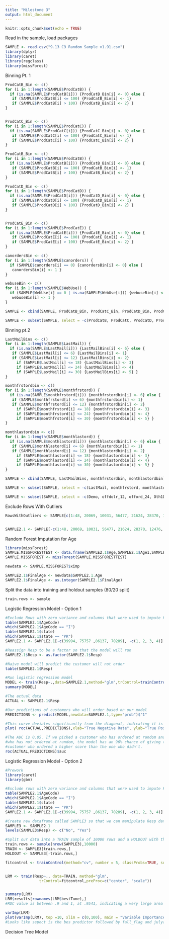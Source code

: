 ```yaml
---
title: "Milestone 3"
output: html_document
---
```


```r
knitr::opts_chunk$set(echo = TRUE)
```

Read in the sample, load packages
```r
SAMPLE <- read.csv("9.13 C9 Random Sample v1.91.csv")
library(dplyr)
library(caret)
library(regclass)
library(missForest) 

```


Binning Pt. 1
```r


ProdCatB_Bin <- c()
for (i in 1:length(SAMPLE$ProdCatB)) {
  if (is.na(SAMPLE$ProdCatB[i])) {ProdCatB_Bin[i] <- 0} else {
   if (SAMPLE$ProdCatB[i] <= 100) {ProdCatB_Bin[i] <- 1}
   if (SAMPLE$ProdCatB[i] > 100) {ProdCatB_Bin[i] <- 2} }
}


ProdCatC_Bin <- c()
for (i in 1:length(SAMPLE$ProdCatC)) {
  if (is.na(SAMPLE$ProdCatC[i])) {ProdCatC_Bin[i] <- 0} else {
   if (SAMPLE$ProdCatC[i] <= 100) {ProdCatC_Bin[i] <- 1}
   if (SAMPLE$ProdCatC[i] > 100) {ProdCatC_Bin[i] <- 2} }
}

ProdCatB_Bin <- c()
for (i in 1:length(SAMPLE$ProdCatB)) {
  if (is.na(SAMPLE$ProdCatB[i])) {ProdCatB_Bin[i] <- 0} else {
   if (SAMPLE$ProdCatB[i] <= 100) {ProdCatB_Bin[i] <- 1}
   if (SAMPLE$ProdCatB[i] > 100) {ProdCatB_Bin[i] <- 2} }
}

ProdCatD_Bin <- c()
for (i in 1:length(SAMPLE$ProdCatD)) {
  if (is.na(SAMPLE$ProdCatD[i])) {ProdCatD_Bin[i] <- 0} else {
   if (SAMPLE$ProdCatD[i] <= 100) {ProdCatD_Bin[i] <- 1}
   if (SAMPLE$ProdCatD[i] > 100) {ProdCatD_Bin[i] <- 2} }
}


ProdCatE_Bin <- c()
for (i in 1:length(SAMPLE$ProdCatE)) {
  if (is.na(SAMPLE$ProdCatE[i])) {ProdCatE_Bin[i] <- 0} else {
   if (SAMPLE$ProdCatE[i] <= 100) {ProdCatE_Bin[i] <- 1}
   if (SAMPLE$ProdCatE[i] > 100) {ProdCatE_Bin[i] <- 2} }
}

canordersBin <- c()
for (i in 1:length(SAMPLE$canorders)) {
  if (SAMPLE$canorders[i] == 0) {canordersBin[i] <- 0} else {
   canordersBin[i] <- 1 }
}

webuseBin <- c()
for (i in 1:length(SAMPLE$WebUse)) {
  if (SAMPLE$WebUse[i] == 0 | is.na(SAMPLE$WebUse[i])) {webuseBin[i] <- 0} else {
   webuseBin[i] <- 1 }
}

SAMPLE <- cbind(SAMPLE, ProdCatB_Bin, ProdCatC_Bin, ProdCatD_Bin, ProdCatE_Bin, canordersBin, webuseBin)

SAMPLE <- subset(SAMPLE, select = -c(ProdCatB, ProdCatC, ProdCatD, ProdCatE, WebUse, canorders) )
```

Binning pt.2
```r
LastMailBins <- c()
for (i in 1:length(SAMPLE$LastMail)) {
  if (is.na(SAMPLE$LastMail[i])) {LastMailBins[i] <- 6} else {
   if (SAMPLE$LastMail[i] <= 6) {LastMailBins[i] <- 1}
   if (SAMPLE$LastMail[i] <= 12) {LastMailBins[i] <- 2}
     if (SAMPLE$LastMail[i] <= 18) {LastMailBins[i] <- 3} 
     if (SAMPLE$LastMail[i] <= 24) {LastMailBins[i] <- 4} 
     if (SAMPLE$LastMail[i] <= 30) {LastMailBins[i] <- 5} }
}

monthfrstordbin <- c()
for (i in 1:length(SAMPLE$monthfrstord)) {
  if (is.na(SAMPLE$monthfrstord[i])) {monthfrstordbin[i] <- 6} else {
   if (SAMPLE$monthfrstord[i] <= 6) {monthfrstordbin[i] <- 1}
   if (SAMPLE$monthfrstord[i] <= 12) {monthfrstordbin[i] <- 2}
     if (SAMPLE$monthfrstord[i] <= 18) {monthfrstordbin[i] <- 3} 
     if (SAMPLE$monthfrstord[i] <= 24) {monthfrstordbin[i] <- 4} 
     if (SAMPLE$monthfrstord[i] <= 30) {monthfrstordbin[i] <- 5} }
}

monthlastordbin <- c()
for (i in 1:length(SAMPLE$monthlastord)) {
  if (is.na(SAMPLE$monthlastord[i])) {monthlastordbin[i] <- 6} else {
   if (SAMPLE$monthlastord[i] <= 6) {monthlastordbin[i] <- 1}
   if (SAMPLE$monthlastord[i] <= 12) {monthlastordbin[i] <- 2}
     if (SAMPLE$monthlastord[i] <= 18) {monthlastordbin[i] <- 3} 
     if (SAMPLE$monthlastord[i] <= 24) {monthlastordbin[i] <- 4} 
     if (SAMPLE$monthlastord[i] <= 30) {monthlastordbin[i] <- 5} }
}

SAMPLE <- cbind(SAMPLE, LastMailBins, monthfrstordbin, monthlastordbin)

SAMPLE <- subset(SAMPLE, select = -c(LastMail, monthfrstord, monthlastord) )

SAMPLE <- subset(SAMPLE, select = -c(Demo, offdolr_12, offord_24, Oth1Dolr, Oth2Dolr, Oth3Dolr, Oth4Dolr, PurcPower, TotPurch, webdolr) )
```

Exclude Rows With Outliers
```r
RowsWithOutliers <- SAMPLE[c(1:48, 20069, 10031, 56477, 21624, 28370, 12476, 53592, 76806, 63697, 93039, 92680, 44048, 41182),]


SAMPLE2.1 <- SAMPLE[-c(1:48, 20069, 10031, 56477, 21624, 28370, 12476, 53592, 76806, 63697, 93039, 92680, 44048, 41182),]
```

Random Forest Imputation for Age
```r
library(missForest)
SAMPLE.MISSFORESTTEST <- data.frame(SAMPLE2.1$Age,SAMPLE2.1$Age1,SAMPLE2.1$Age2,SAMPLE2.1$Age3)
SAMPLE.MISSFOREST <- missForest(SAMPLE.MISSFORESTTEST)

newdata <- SAMPLE.MISSFOREST$ximp

SAMPLE2.1$FinalAge <- newdata$SAMPLE2.1.Age
SAMPLE2.1$FinalAge <- as.integer(SAMPLE2.1$FinalAge)

```

Split the data into training and holdout samples (80/20 split)
```r
train.rows <- sample
```


Logistic Regression Model - Option 1
```r

#Exclude Rows with zero variance and columns that were used to impute FinalAge
table(SAMPLE2.1$AgeCode)
which(SAMPLE2.1$AgeCode == "I")
table(SAMPLE2.1$state)
which(SAMPLE2.1$state == "PR")
SAMPLE2.1 <- SAMPLE2.1[-c(39994, 75757 ,86137, 70289), -c(1, 2, 3, 4)]

#Reassign Resp to be a factor so that the model will run
SAMPLE2.1$Resp <- as.factor(SAMPLE2.1$Resp)

#Naive model will predict the customer will not order
table(SAMPLE2.1$Resp)

#Run logistic regression model 
MODEL <- train(Resp~.,data=SAMPLE2.1,method="glm",trControl=trainControl(method="none"))
summary(MODEL)

#The actual data
ACTUAL <- SAMPLE2.1$Resp 

#Our predictions of customers who will order based on our model
PREDICTIONS <- predict(MODEL,newdata=SAMPLE2.1,type="prob")$"1"

#This curve deviates significantly from the diagonal, indicating it is a very strong model
plot( roc(ACTUAL,PREDICTIONS),xlab="True Negative Rate", ylab="True Positive Rate", xlim=c(1,0), ylim=c(0,1) )

#The AUC is 0.85. If we picked a customer who has ordered at random and a women
#who has not ordered at random, the model has an 96% chance of giving the
#customer who ordered a higher score than the one who didn't.
roc(ACTUAL,PREDICTIONS)$auc

```



Logistic Regression Model - Option 2
```r
#Prework
library(caret)
library(gbm)

#Exclude rows with zero variance and columns that were used to impute FinalAge
table(SAMPLE2.1$AgeCode)
which(SAMPLE2.1$AgeCode == "I")
table(SAMPLE2.1$state)
which(SAMPLE2.1$state == "PR")
SAMPLE2.1 <- SAMPLE2.1[-c(39994, 75757 ,86137, 70289), -c(1, 2, 3, 4)]

#Create new dataframe called SAMPLE3 so that we can manipulate Resp datatype  
SAMPLE3 <- SAMPLE2.1
levels(SAMPLE3$Resp) <- c("No", "Yes")

#Split our data into a TRAIN sample of 10000 rows and a HOLDOUT with the rest
train.rows <- sample(nrow(SAMPLE3),10000)
TRAIN <- SAMPLE3[train.rows,]
HOLDOUT <- SAMPLE3[-train.rows,]

fitcontrol <- trainControl(method="cv", number = 5, classProbs=TRUE, summaryFunction = twoClassSummary)


LRM <- train(Resp~., data=TRAIN, method="glm",
               trControl=fitcontrol,preProc=c("center", "scale"))


summary(LRM)
LRM$results[rownames(LRM$bestTune),]
#ROC value is between .9 and 1, at .9541, indicating a very large area under the curve.

varImp(LRM)
plot(varImp(LRM), top =10, xlim = c(0,100), main = "Variable Importance for LRM")
#Looks like sepoct is the bes predictor followed by fall_flag and julyaug

```



Decision Tree Model
```r

```

